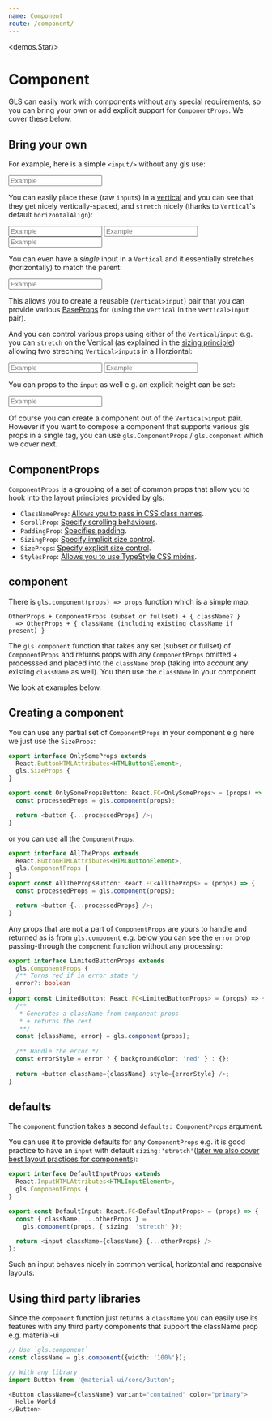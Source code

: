 ```yaml
---
name: Component
route: /component/
---
```



<demos.Star/>

# Component 

GLS can easily work with components without any special requirements, so you can bring your own or add explicit support for `ComponentProps`. We cover these below.

## Bring your own

For example, here is a simple `<input/>` without any gls use: 

<Playground>
  <input placeholder='Example'/>
</Playground>

You can easily place these (raw `input`s) in a [vertical][vertical] and you can see that they get nicely vertically-spaced, and `stretch` nicely (thanks to `Vertical`'s default `horizontalAlign`):

<Playground>
  <Vertical>
    <input placeholder='Example'/>
    <input placeholder='Example'/>
    <input placeholder='Example'/>
  </Vertical>
</Playground>

You can even have a *single* input in a `Vertical` and it essentially stretches (horizontally) to match the parent: 

<Playground>
  <Vertical>
    <input placeholder='Example'/>
  </Vertical>
</Playground>

This allows you to create a reusable (`Vertical>input`) pair that you can provide various [BaseProps][common-types] for (using the `Vertical` in the `Vertical>input` pair).
 
And you can control various props using either of the `Vertical`/`input` e.g. you can `stretch` on the Vertical (as explained in the [sizing principle][principle-sizing]) allowing two streching `Vertical>input`s in a Horziontal: 

<Playground>
  <Horizontal>
    <Vertical sizing="stretch">
      <input placeholder='Example'/>
    </Vertical>
    <Vertical sizing="stretch">
      <input placeholder='Example'/>
    </Vertical>
  </Horizontal>
</Playground>

You can props to the `input` as well e.g. an explicit height can be set: 

<Playground>
  <Vertical sizing="stretch">
    <input placeholder='Example' style={{height: '30px'}}/>
  </Vertical>
</Playground>

Of course you can create a component out of the `Vertical>input` pair. However if you want to compose a component that supports various gls props in a single tag, you can use `gls.ComponentProps` / `gls.component` which we cover next. 

## ComponentProps

`ComponentProps` is a grouping of a set of common props that allow you to hook into the layout principles provided by gls:

* `ClassNameProp`: [Allows you to pass in CSS class names][common-types].
* `ScrollProp`: [Specify scrolling behaviours][common-types].
* `PaddingProp`: [Specifies padding][common-types].
* `SizingProp`: [Specify implicit size control][common-types].
* `SizeProps`: [Specify explicit size control][common-types].
* `StylesProp`: [Allows you to use TypeStyle CSS mixins][common-types]. 


## component
There is `gls.component(props) => props` function which is a simple map:

```
OtherProps + ComponentProps (subset or fullset) + { className? }
  => OtherProps + { className (including existing className if present) }
``` 

The `gls.component` function that takes any set (subset or fullset) of `ComponentProps` and returns props with any `ComponentProps` omitted + processsed and placed into the `className` prop (taking into account any existing `className` as well). You then use the `className` in your component.

We look at examples below.

## Creating a component
You can use any partial set of `ComponentProps` in your component e.g here we just use the `SizeProps`: 

```ts
export interface OnlySomeProps extends
  React.ButtonHTMLAttributes<HTMLButtonElement>,
  gls.SizeProps {
}

export const OnlySomePropsButton: React.FC<OnlySomeProps> = (props) => {
  const processedProps = gls.component(props);

  return <button {...processedProps} />;
}
```

or you can use all the `ComponentProps`: 

```ts
export interface AllTheProps extends
  React.ButtonHTMLAttributes<HTMLButtonElement>,
  gls.ComponentProps {
}
export const AllThePropsButton: React.FC<AllTheProps> = (props) => {
  const processedProps = gls.component(props);

  return <button {...processedProps} />;
}
```

Any props that are not a part of `ComponentProps` are yours to handle and returned as is from `gls.component` e.g. below you can see the `error` prop passing-through the `component` function without any processing: 

```ts
export interface LimitedButtonProps extends
  gls.ComponentProps {
  /** Turns red if in error state */
  error?: boolean
}
export const LimitedButton: React.FC<LimitedButtonProps> = (props) => {
  /** 
   * Generates a className from component props 
   * + returns the rest
   **/
  const {className, error} = gls.component(props);
  
  /** Handle the error */
  const errorStyle = error ? { backgroundColor: 'red' } : {};
  
  return <button className={className} style={errorStyle} />;
}
```

## defaults

The `component` function takes a second `defaults: ComponentProps` argument.

You can use it to provide defaults for any `ComponentProps` e.g. 
it is good practice to have an `input` with default `sizing:'stretch'`([later we also cover best layout practices for components][guidance-components]): 

```ts
export interface DefaultInputProps extends
  React.InputHTMLAttributes<HTMLInputElement>,
  gls.ComponentProps {
}

export const DefaultInput: React.FC<DefaultInputProps> = (props) => {
  const { className, ...otherProps } =
    gls.component(props, { sizing: 'stretch' });

  return <input className={className} {...otherProps} />
};
```

Such an input behaves nicely in common vertical, horizontal and responsive layouts: 

<Playground>
  <Vertical>
    <demos.DefaultInput placeholder="Example"/>
    <demos.DefaultInput placeholder="Example"/>
  </Vertical>
</Playground>

<Playground>
  <Horizontal>
    <demos.DefaultInput placeholder="Example"/>
    <demos.DefaultInput placeholder="Example"/>
  </Horizontal>
</Playground>

<Playground>
  <Responsive breakpoint={650}>
    <demos.DefaultInput placeholder="Example"/>
    <demos.DefaultInput placeholder="Example"/>
  </Responsive>
</Playground>

## Using third party libraries

Since the `component` function just returns a `className` you can easily use its features with any third party components that support the className prop e.g. material-ui

```ts
// Use `gls.component`
const className = gls.component({width: '100%'});

// With any library
import Button from '@material-ui/core/Button';

<Button className={className} variant="contained" color="primary">
  Hello World
</Button>
```

[vertical]:../vertical/
[common-types]:../common-types/
[principle-sizing]:../princile-sizing/
[guidance-components]:../guidance-components/

